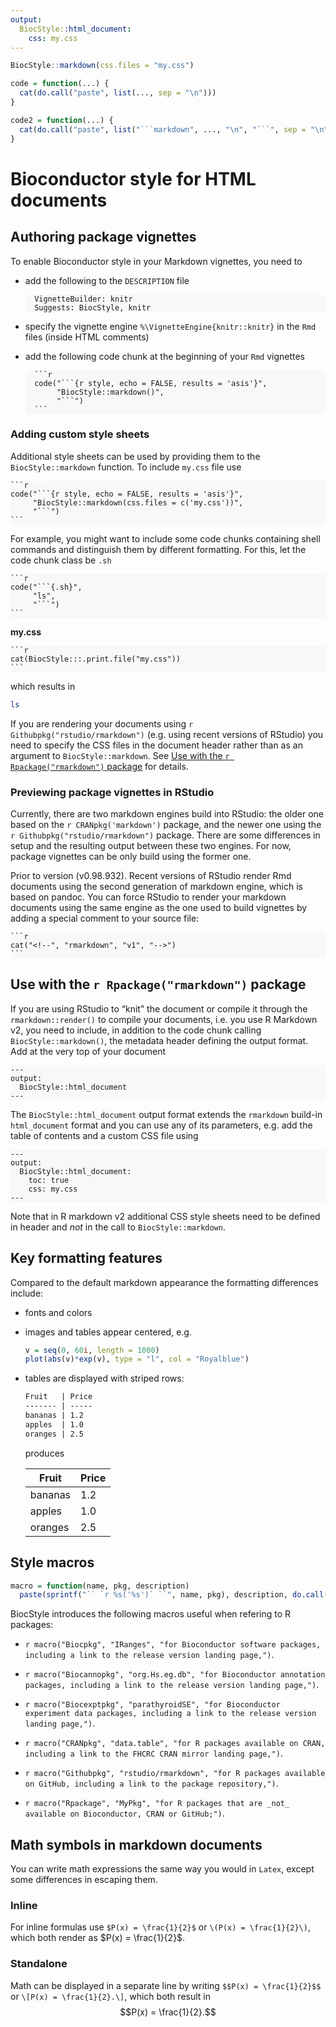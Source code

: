 ```yaml
---
output:
  BiocStyle::html_document:
    css: my.css
---
```

<!-- rmarkdown v1 -->
<!--
%\VignetteIndexEntry{Bioconductor style for HTML documents}
%\VignettePackage{BiocStyle}
%\VignetteEngine{knitr::knitr}
-->

```r
BiocStyle::markdown(css.files = "my.css")
```

<!-- override white background for classless code chunks -->
<style type="text/css" scoped>
  pre:not([class]) { background-color: #F8F8F8; }
  pre code { background-color: transparent; }
</style>

```r
code = function(...) {
  cat(do.call("paste", list(..., sep = "\n")))
}
```

```r
code2 = function(...) {
  cat(do.call("paste", list("```markdown", ..., "\n", "```", sep = "\n")))
}
```

# Bioconductor style for HTML documents

## Authoring package vignettes

To enable Bioconductor style in your Markdown vignettes, you need to

- add the following to the `DESCRIPTION` file

        VignetteBuilder: knitr
        Suggests: BiocStyle, knitr
        
- specify the vignette engine `%\VignetteEngine{knitr::knitr}` in the `Rmd` files (inside HTML comments)

- add the following code chunk at the beginning of your `Rmd` vignettes

        ```r
        code("```{r style, echo = FALSE, results = 'asis'}",
             "BiocStyle::markdown()",
             "```")
        ```

### Adding custom style sheets

Additional style sheets can be used by providing them to the `BiocStyle::markdown` function. To include `my.css` file use

    ```r
    code("```{r style, echo = FALSE, results = 'asis'}",
         "BiocStyle::markdown(css.files = c('my.css'))",
         "```")
    ```
    
For example, you might want to include some code chunks containing shell commands and distinguish them by different formatting.
For this, let the code chunk class be `.sh`

    ```r
    code("```{.sh}",
         "ls",
         "```")
    ```

**my.css**

    ```r
    cat(BiocStyle:::.print.file("my.css"))
    ```

which results in

```.sh
ls
```    

If you are rendering your documents using `r Githubpkg("rstudio/rmarkdown")` (e.g. using recent versions of RStudio) you need to specify the CSS files in the document header rather than as an argument to `BiocStyle::markdown`. See [Use with the `r Rpackage("rmarkdown")` package](#rmarkdown) for details.

### Previewing package vignettes in RStudio

Currently, there are two markdown engines build into RStudio: the older one based on the `r CRANpkg('markdown')` package, and the newer one using the `r Githubpkg("rstudio/rmarkdown")` package. There are some differences in setup and the resulting output between these two engines. For now, package vignettes can be only build using the former one.

Prior to version  (v0.98.932). Recent versions of RStudio render Rmd documents using the second generation of markdown engine, which is based on pandoc. You can force RStudio to render your markdown documents using the same engine as the one used to build vignettes by adding a special comment to your source file:

    ```r
    cat("<!--", "rmarkdown", "v1", "-->")
    ```

## <a id = "rmarkdown"></a>Use with the `r Rpackage("rmarkdown")` package 

If you are using RStudio to "knit" the document or compile it through the `rmarkdown::render()` to compile your documents, i.e. you use R Markdown v2, you need to include, in addition to the code chunk calling `BiocStyle::markdown()`, the metadata header defining the output format. Add at the very top of your document

    ---
    output:
      BiocStyle::html_document
    ---

The `BiocStyle::html_document` output format extends the `rmarkdown` build-in `html_document` format and you can use any of its parameters, e.g. add the table of contents and a custom CSS file using

    ---
    output:
      BiocStyle::html_document:
        toc: true
        css: my.css
    ---
    
Note that in R markdown v2 additional CSS style sheets need to be defined in header and *not* in the call to `BiocStyle::markdown`.




## Key formatting features

Compared to the default markdown appearance the formatting differences include:

- fonts and colors
- images and tables appear centered, e.g.

    ```r
    v = seq(0, 60i, length = 1000)
    plot(abs(v)*exp(v), type = "l", col = "Royalblue")
    ``` 
        
- tables are displayed with striped rows:
    
    ```markdown
    Fruit   | Price
    ------- | -----
    bananas | 1.2
    apples  | 1.0
    oranges | 2.5
    ```

    produces

    Fruit   | Price
    ------- | -----
    bananas | 1.2
    apples  | 1.0
    oranges | 2.5
    

## Style macros

```r
macro = function(name, pkg, description)
  paste(sprintf("`` `r %s('%s')` ``", name, pkg), description, do.call(name, list(pkg)))
```

BiocStyle introduces the following macros useful when refering to R packages:

* `r macro("Biocpkg", "IRanges", "for Bioconductor software packages, including a link to the release version landing page,")`.

* `r macro("Biocannopkg", "org.Hs.eg.db", "for Bioconductor annotation packages, including a link to the release version landing page,")`.
  
* `r macro("Biocexptpkg", "parathyroidSE", "for Bioconductor experiment data packages, including a link to the release version landing page,")`.

* `r macro("CRANpkg", "data.table", "for R packages available on CRAN, including a link to the FHCRC CRAN mirror landing page,")`.

* `r macro("Githubpkg", "rstudio/rmarkdown", "for R packages available on GitHub, including a link to the package repository,")`.

* `r macro("Rpackage", "MyPkg", "for R packages that are _not_ available on Bioconductor, CRAN or GitHub;")`.


## Math symbols in markdown documents

You can write math expressions the same way you would in `Latex`, except some differences in escaping them.

### Inline

For inline formulas use `$P(x) = \frac{1}{2}$` or `\(P(x) = \frac{1}{2}\)`, which both render as $P(x) = \frac{1}{2}$.

### Standalone

Math can be displayed in a separate line by writing `$$P(x) = \frac{1}{2}$$` or `\[P(x) = \frac{1}{2}.\]`, which both result in $$P(x) = \frac{1}{2}.$$
